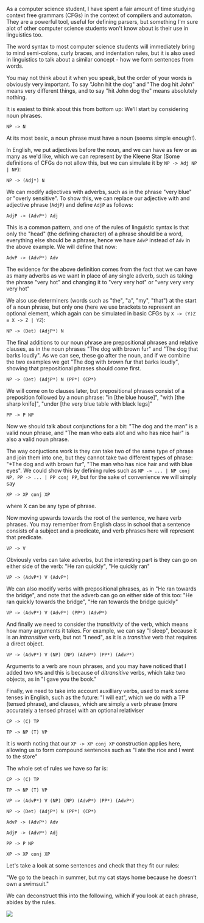 As a computer science student, I have spent a fair amount of time studying context free grammars (CFGs) in the context of compilers and automaton. They are a powerful tool, useful for defining parsers, but something I'm sure alot of other computer science students won't know about is their use in linguistics too.

The word syntax to most computer science students will immediately bring to mind semi-colons, curly braces, and indentation rules, but it is also used in linguistics to talk about a similar concept - how we form sentences from words.

You may not think about it when you speak, but the order of your words is obviously very important. To say "John hit the dog" and "The dog hit John" means very different things, and to say "hit John dog the" means absolutely nothing.

It is easiest to think about this from bottom up: We'll start by considering noun phrases.

`NP -> N `

At its most basic, a noun phrase must have a noun (seems simple enough!).

In English, we put adjectives before the noun, and we can have as few or as many as we'd like, which we can represent by the Kleene Star (Some definitions of CFGs do not allow this, but we can simulate it by `NP -> Adj NP | NP`):

`NP -> (Adj*) N`

We can modify adjectives with adverbs, such as in the phrase "very blue" or "overly sensitive". To show this, we can replace our adjective with and adjective phrase (`AdjP`) and define `AdjP` as follows:

`AdjP -> (AdvP*) Adj`

This is a common pattern, and one of the rules of linguistic syntax is that only the "head" (the defining character) of a phrase should be a word, everything else should be a phrase, hence we have `AdvP` instead of `Adv` in the above example. We will define that now:

`AdvP -> (AdvP*) Adv`

The evidence for the above definition comes from the fact that we can have as many adverbs as we want in place of any single adverb, such as taking the phrase "very hot" and changing it to "very very hot" or "very very very very hot"

We also use determiners (words such as "the", "a", "my", "that") at the start of a noun phrase, but only one (here we use brackets to represent an optional element, which again can be simulated in basic CFGs by `X -> (Y)Z ≡ X -> Z | YZ`):

`NP -> (Det) (AdjP*) N`

The final additions to our noun phrase are prepositional phrases and relative clauses, as in the noun phrases "The dog with brown fur" and "The dog that barks loudly". As we can see, these go after the noun, and if we combine the two examples we get "The dog with brown fur that barks loudly", showing that prepositional phrases should come first.

`NP -> (Det) (AdjP*) N (PP*) (CP*)`

We will come on to clauses later, but prepositional phrases consist of a preposition followed by a noun phrase: "in [the blue house]", "with [the sharp knife]", "under [the very blue table with black legs]"

`PP -> P NP`

Now we should talk about conjunctions for a bit: "The dog and the man" is a valid noun phrase, and "The man who eats alot and who has nice hair" is also a valid noun phrase.

The way conjuctions work is they can take two of the same type of phrase and join them into one, but they cannot take two different types of phrase: "\*The dog and with brown fur", "The man who has nice hair and with blue eyes". We could show this by defining rules such as `NP -> ... | NP conj NP, PP -> ... | PP conj PP`, but for the sake of convenience we will simply say

`XP -> XP conj XP`

where X can be any type of phrase.

Now moving upwards towards the root of the sentence, we have verb phrases. You may remember from English class in school that a sentence consists of a subject and a predicate, and verb phrases here will represent that predicate.

`VP -> V`

Obviously verbs can take adverbs, but the interesting part is they can go on either side of the verb: "He ran quickly", "He quickly ran"

`VP -> (AdvP*) V (AdvP*)`

We can also modify verbs with prepositional phrases, as in "He ran towards the bridge", and note that the adverb can go on either side of this too: "He ran quickly towards the bridge", "He ran towards the bridge quickly"

`VP -> (AdvP*) V (AdvP*) (PP*) (AdvP*)`

And finally we need to consider the <i>transitivity</i> of the verb, which means how many arguments it takes. For example, we can say "I sleep", because it is an <i>intransitive</i> verb, but not "I need", as it is a <i>transitive</i> verb that requires a direct object.

`VP -> (AdvP*) V (NP) (NP) (AdvP*) (PP*) (AdvP*)`

Arguments to a verb are noun phrases, and you may have noticed that I added two `NP`s and this is because of <i>ditransitive</i> verbs, which take two objects, as in "I gave you the book."

Finally, we need to take into account auxilliary verbs, used to mark some tenses in English, such as the future: "I will eat", which we do with a TP (tensed phrase), and clauses, which are simply a verb phrase (more accurately a tensed phrase) with an optional relativiser

`CP -> (C) TP`

`TP -> NP (T) VP`

It is worth noting that our `XP -> XP conj XP` construction applies here, allowing us to form compound sentences such as "I ate the rice and I went to the store"

The whole set of rules we have so far is:

`CP -> (C) TP`

`TP -> NP (T) VP`

`VP -> (AdvP*) V (NP) (NP) (AdvP*) (PP*) (AdvP*)`

`NP -> (Det) (AdjP*) N (PP*) (CP*)`

`AdvP -> (AdvP*) Adv`

`AdjP -> (AdvP*) Adj`

`PP -> P NP`

`XP -> XP conj XP`

Let's take a look at some sentences and check that they fit our rules:

"We go to the beach in summer, but my cat stays home because he doesn’t own a swimsuit."

We can deconstruct this into the following, which if you look at each phrase, abides by the rules.

<Image src="/1_tree.png"></Image>
